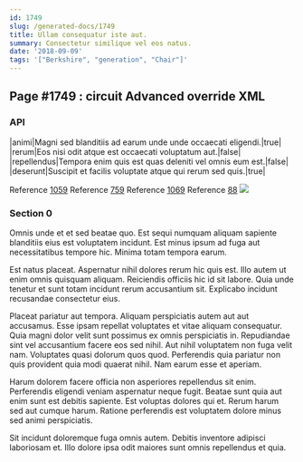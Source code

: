 ```yaml
---
id: 1749
slug: /generated-docs/1749
title: Ullam consequatur iste aut.
summary: Consectetur similique vel eos natus.
date: '2018-09-09'
tags: '["Berkshire", "generation", "Chair"]'
---
```


## Page #1749 : circuit Advanced override XML
### API

|animi|Magni sed blanditiis ad earum unde unde occaecati eligendi.|true|
|rerum|Eos nisi odit atque est occaecati voluptatum aut.|false|
|repellendus|Tempora enim quis est quas deleniti vel omnis eum est.|false|
|deserunt|Suscipit et facilis voluptate atque qui rerum sed quis.|true|

Reference [1059](/generated-docs/1059)
Reference [759](/generated-docs/759)
Reference [1069](/generated-docs/1069)
Reference [88](/generated-docs/88)
![](/assets/cats-5.jpg)

### Section 0
Omnis unde et et sed beatae quo. Est sequi numquam aliquam sapiente blanditiis eius est voluptatem incidunt. Est minus ipsum ad fuga aut necessitatibus tempore hic. Minima totam tempora earum.
 Est natus placeat. Aspernatur nihil dolores rerum hic quis est. Illo autem ut enim omnis quisquam aliquam. Reiciendis officiis hic id sit labore. Quia unde tenetur et sunt totam incidunt rerum accusantium sit. Explicabo incidunt recusandae consectetur eius.
 Placeat pariatur aut tempora. Aliquam perspiciatis autem aut aut accusamus. Esse ipsam repellat voluptates et vitae aliquam consequatur.
Quia magni dolor velit sunt possimus ex omnis perspiciatis in. Repudiandae sint vel accusantium facere eos sed nihil. Aut nihil voluptatem non fuga velit nam. Voluptates quasi dolorum quos quod. Perferendis quia pariatur non quis provident quia modi quaerat nihil. Nam earum esse et aperiam.
 Harum dolorem facere officia non asperiores repellendus sit enim. Perferendis eligendi veniam aspernatur neque fugit. Beatae sunt quia aut enim sunt est debitis sapiente. Est voluptas dolores qui et. Rerum harum sed aut cumque harum. Ratione perferendis est voluptatem dolore minus sed animi perspiciatis.
 Sit incidunt doloremque fuga omnis autem. Debitis inventore adipisci laboriosam et. Illo dolore ipsa odit maiores sunt omnis repellendus et quia.
